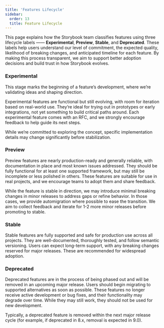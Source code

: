 ```yaml
---
title: 'Features Lifecycle'
sidebar:
  order: 13
  title: Feature Lifecycle
---
```


This page explains how the Storybook team classifies features using three lifecycle labels —— **Experimental**, **Preview**, **Stable**, and **Deprecated**. These labels help users understand our level of commitment, the expected quality, likelihood of breaking changes, and anticipated timeline for each feature. By making this process transparent, we aim to support better adoption decisions and build trust in how Storybook evolves.

### Experimental

This stage marks the beginning of a feature’s development, where we’re validating ideas and shaping direction. 

Experimental features are functional but still evolving, with room for iteration based on real-world use. They’re ideal for trying out in prototypes or early integrations, not yet something to build critical paths around. Each experimental feature comes with an RFC, and we strongly encourage feedback to help guide its next steps. 

While we’re committed to exploring the concept, specific implementation details may change significantly before stabilization.

### Preview

Preview features are nearly production-ready and generally reliable, with documentation in place and most known issues addressed. They should be fully functional for at least one supported framework, but may still be incomplete or less polished in others. These features are suitable for use in real projects, and we encourage teams to adopt them and share feedback. 

While the feature is stable in direction, we may introduce minimal breaking changes in minor releases to address gaps or refine behavior. In those cases, we provide automigration where possible to ease the transition. We aim to collect feedback and iterate for 1-2 more minor releases before promoting to stable.

### Stable

Stable features are fully supported and safe for production use across all projects. They are well-documented, thoroughly tested, and follow semantic versioning. Users can expect long-term support, with any breaking changes reserved for major releases. These are recommended for widespread adoption.

### Deprecated

Deprecated features are in the process of being phased out and will be removed in an upcoming major release. Users should begin migrating to supported alternatives as soon as possible. These features no longer receive active development or bug fixes, and their functionality may degrade over time. While they may still work, they should not be used for new development. 

Typically, a deprecated feature is removed within the next major release cycle (for example, if deprecated in 8.x, removal is expected in 9.0).